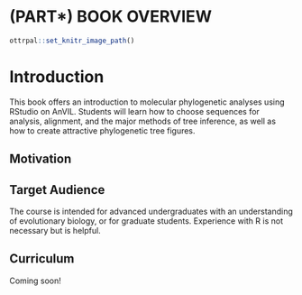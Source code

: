 # (PART\*) BOOK OVERVIEW {-}


```r
ottrpal::set_knitr_image_path()
```

# Introduction

This book offers an introduction to molecular phylogenetic analyses using RStudio on AnVIL. Students will learn how to choose sequences for analysis, alignment, and the major methods of tree inference, as well as how to create attractive phylogenetic tree figures.

## Motivation


## Target Audience  

The course is intended for advanced undergraduates with an understanding of evolutionary biology, or for graduate students. Experience with R is not necessary but is helpful.

## Curriculum  

Coming soon!

